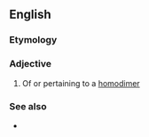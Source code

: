==English==

===Etymology===
{{suffix|en|homodimer|ic}}

===Adjective===
{{en-adj|-}}

# Of or pertaining to a [[homodimer]]

===See also===
* {{l|en|heterodimeric}}